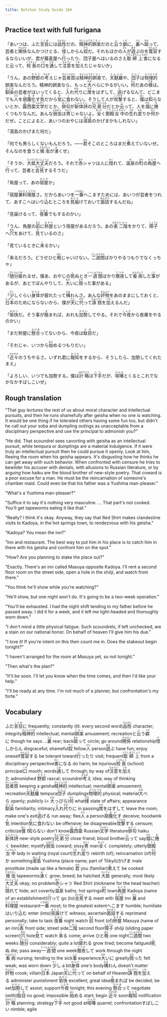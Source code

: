 ```yaml
---
title: Botchan Study Guide 104
---
```


## Practice text with full furigana

<p>
「あいつは、ふた<ruby><rb>言目</rb><rt>ことめ</rt></ruby>には<ruby><rb>品性</rb><rt>ひんせい</rt></ruby>だの、<ruby><rb>精神的</rb><rt>せいしんてき</rt></ruby><ruby><rb>娯楽</rb><rt>ごらく</rt></ruby>だのと<ruby><rb>云</rb><rt>い</rt></ruby>う<ruby><rb>癖</rb><rt>くせ</rt></ruby>に、<ruby><rb>裏</rb><rt>うら</rt></ruby>へ<ruby><rb>廻</rb><rt>まわ</rt></ruby>って、芸者と<ruby><rb>関係</rb><rt>かんけい</rt></ruby>なんかつけとる、<ruby><rb>怪</rb><rt>け</rt></ruby>しからん<ruby><rb>奴</rb><rt>やつ</rt></ruby>だ。それもほかの<ruby><rb>人</rb><rt>ひと</rt></ruby>が<ruby><rb>遊</rb><rt>あそ</rt></ruby>ぶのを<ruby><rb>寛容</rb><rt>かんよう</rt></ruby>するならいいが、君が蕎麦屋へ<ruby><rb>行</rb><rt>い</rt></ruby>ったり、団子屋へはいるのさえ<ruby><rb>取締上</rb><rt>とりしまりじょう</rt></ruby><ruby><rb>害</rb><rt>がい</rt></ruby>になると云って、<ruby><rb>校長</rb><rt>こうちょう</rt></ruby>の<ruby><rb>口</rb><rt>くち</rt></ruby>を<ruby><rb>通</rb><rt>とお</rt></ruby>して<ruby><rb>注意</rb><rt>ちゅうい</rt></ruby>を<ruby><rb>加</rb><rt>くわ</rt></ruby>えたじゃないか」
</p>

<p>
「うん、あの<ruby><rb>野郎</rb><rt>やろう</rt></ruby>の<ruby><rb>考</rb><rt>かんが</rt></ruby>えじゃ<ruby><rb>芸者買</rb><rt>げいしゃがい</rt></ruby>は<ruby><rb>精神的</rb><rt>せいしんてき</rt></ruby><ruby><rb>娯楽</rb><rt>ごらく</rt></ruby>で、<ruby><rb>天麩羅</rb><rt>てんぷら</rt></ruby>や、<ruby><rb>団子</rb><rt>だんご</rt></ruby>は<ruby><rb>物理的</rb><rt>ぶつりてき</rt></ruby>娯楽なんだろう。精神的娯楽なら、もっと<ruby><rb>大</rb><rt>おお</rt></ruby>べらにやるがいい。<ruby><rb>何</rb><rt>なん</rt></ruby>だあの<ruby><rb>様</rb><rt>ざま</rt></ruby>は。<ruby><rb>馴染</rb><rt>なじみ</rt></ruby>の芸者がはいってくると、<ruby><rb>入</rb><rt>い</rt></ruby>れ<ruby><rb>代</rb><rt>かわ</rt></ruby>りに<ruby><rb>席</rb><rt>せき</rt></ruby>をはずして、<ruby><rb>逃</rb><rt>に</rt></ruby>げるなんて、どこまでも<ruby><rb>人</rb><rt>ひと</rt></ruby>を<ruby><rb>胡魔化</rb><rt>ごまか</rt></ruby>す<ruby><rb>気</rb><rt>き</rt></ruby>だから<ruby><rb>気</rb><rt>き</rt></ruby>に<ruby><rb>食</rb><rt>く</rt></ruby>わない。そうして人が<ruby><rb>攻撃</rb><rt>こうげき</rt></ruby>すると、<ruby><rb>僕</rb><rt>ぼく</rt></ruby>は<ruby><rb>知</rb><rt>し</rt></ruby>らないとか、<ruby><rb>露西亜</rb><rt>ロシア</rt></ruby><ruby><rb>文学</rb><rt>ぶんがく</rt></ruby>だとか、<ruby><rb>俳句</rb><rt>はいく</rt></ruby>が<ruby><rb>新体詩</rb><rt>しんたいし</rt></ruby>の<ruby><rb>兄弟分</rb><rt>きょうだいぶん</rt></ruby>だとか<ruby><rb>云</rb><rt>い</rt></ruby>って、人を<ruby><rb>烟</rb><rt>けむ</rt></ruby>に<ruby><rb>捲</rb><rt>ま</rt></ruby>くつもりなんだ。あんな<ruby><rb>弱虫</rb><rt>よわむし</rt></ruby>は<ruby><rb>男</rb><rt>おとこ</rt></ruby>じゃないよ。<ruby><rb>全</rb><rt>まった</rt></ruby>く<ruby><rb>御殿</rb><rt>ごてん</rt></ruby><ruby><rb>女中</rb><rt>じょちゅう</rt></ruby>の<ruby><rb>生</rb><rt>うま</rt></ruby>れ<ruby><rb>変</rb><rt>かわ</rt></ruby>りか<ruby><rb>何</rb><rt>なに</rt></ruby>かだぜ。ことによると、あいつのおやじは<ruby><rb>湯島</rb><rt>ゆしま</rt></ruby>のかげまかもしれない」
</p>

<p>「湯島のかげまた何だ」</p>
<p>
「何でも男らしくないもんだろう。――<ruby><rb>君</rb><rt>きみ</rt></ruby>そこのところはまだ<ruby><rb>煮</rb><rt>に</rt></ruby>えていないぜ。そんなのを食うと<ruby><rb>絛虫</rb><rt>さなだむし</rt></ruby>が<ruby><rb>湧</rb><rt>わ</rt></ruby>くぜ」
</p>

<p>
「そうか、<ruby><rb>大抵</rb><rt>たいてい</rt></ruby><ruby><rb>大丈夫</rb><rt>だいじょうぶ</rt></ruby>だろう。それで<ruby><rb>赤</rb><rt>あか</rt></ruby>シャツは人に<ruby><rb>隠</rb><rt>かく</rt></ruby>れて、<ruby><rb>温泉</rb><rt>ゆ</rt></ruby>の<ruby><rb>町</rb><rt>まち</rt></ruby>の<ruby><rb>角屋</rb><rt>かどや</rt></ruby>へ<ruby><rb>行</rb><rt>い</rt></ruby>って、芸者と<ruby><rb>会見</rb><rt>かいけん</rt></ruby>するそうだ」
</p>

<p>
「角屋って、あの<ruby><rb>宿屋</rb><rt>やどや</rt></ruby>か」
</p>

<p>
「宿屋<ruby><rb>兼</rb><rt>けん</rt></ruby><ruby><rb>料理屋</rb><rt>りょうりや</rt></ruby>さ。だからあいつを<ruby><rb>一番</rb><rt>いちばん</rt></ruby>へこますためには、あいつが芸者をつれて、あすこへはいり<ruby><rb>込</rb><rt>こ</rt></ruby>むところを<ruby><rb>見届</rb><rt>みとど</rt></ruby>けておいて<ruby><rb>面詰</rb><rt>めんきつ</rt></ruby>するんだね」
</p>

<p>
「見届けるって、<ruby><rb>夜番</rb><rt>よばん</rt></ruby>でもするのかい」
</p>

<p>
「うん、角屋の<ruby><rb>前</rb><rt>まえ</rt></ruby>に<ruby><rb>枡屋</rb><rt>ますや</rt></ruby>という宿屋があるだろう。あの<ruby><rb>表</rb><rt>おもて</rt></ruby><ruby><rb>二階</rb><rt>にかい</rt></ruby>をかりて、<ruby><rb>障子</rb><rt>しょうじ</rt></ruby>へ<ruby><rb>穴</rb><rt>あな</rt></ruby>をあけて、<ruby><rb>見</rb><rt>み</rt></ruby>ているのさ」
</p>

<p>
「見ているときに<ruby><rb>来</rb><rt>く</rt></ruby>るかい」
</p>

<p>
「来るだろう。どうせひと<ruby><rb>晩</rb><rt>ばん</rt></ruby>じゃいけない。<ruby><rb>二週間</rb><rt>にしゅうかん</rt></ruby>ばかりやるつもりでなくっちゃ」
</p>

<p>
「<ruby><rb>随分</rb><rt>ずいぶん</rt></ruby><ruby><rb>疲</rb><rt>つか</rt></ruby>れるぜ。僕あ、おやじの<ruby><rb>死</rb><rt>し</rt></ruby>ぬとき<ruby><rb>一週間</rb><rt>いっしゅうかん</rt></ruby>ばかり<ruby><rb>徹夜</rb><rt>てつや</rt></ruby>して<ruby><rb>看病</rb><rt>かんびょう</rt></ruby>した<ruby><rb>事</rb><rt>こと</rt></ruby>があるが、あとでぼんやりして、<ruby><rb>大</rb><rt>おお</rt></ruby>いに<ruby><rb>弱</rb><rt>よわ</rt></ruby>った事がある」
</p>

<p>
「<ruby><rb>少</rb><rt>すこ</rt></ruby>しぐらい<ruby><rb>身体</rb><rt>からだ</rt></ruby>が疲れたって<ruby><rb>構</rb><rt>かま</rt></ruby>わんさ。あんな<ruby><rb>奸物</rb><rt>かんぶつ</rt></ruby>をあのままにしておくと、<ruby><rb>日本</rb><rt>にほん</rt></ruby>のためにならないから、僕が<ruby><rb>天</rb><rt>てん</rt></ruby>に<ruby><rb>代</rb><rt>かわ</rt></ruby>って<ruby><rb>誅戮</rb><rt>ちゅうりく</rt></ruby>を<ruby><rb>加</rb><rt>くわ</rt></ruby>えるんだ」
</p>

<p>
「<ruby><rb>愉快</rb><rt>ゆかい</rt></ruby>だ。そう事が<ruby><rb>極</rb><rt>き</rt></ruby>まれば、おれも<ruby><rb>加勢</rb><rt>かせい</rt></ruby>してやる。それで<ruby><rb>今夜</rb><rt>こんや</rt></ruby>から夜番をやるのかい」
</p>

<p>
「まだ枡屋に<ruby><rb>懸合</rb><rt>かけあ</rt></ruby>ってないから、今夜は<ruby><rb>駄目</rb><rt>だめ</rt></ruby>だ」
</p>

<p>
「それじゃ、いつから<ruby><rb>始</rb><rt>はじ</rt></ruby>めるつもりだい」
</p>

<p>
「<ruby><rb>近々</rb><rt>ちかぢか</rt></ruby>のうちやるさ。いずれ君に<ruby><rb>報知</rb><rt>ほうち</rt></ruby>をするから、そうしたら、加勢してくれたまえ」
</p>

<p>
「よろしい、いつでも加勢する。僕は<ruby><rb>計略</rb><rt>はかりごと</rt></ruby>は<ruby><rb>下手</rb><rt>へた</rt></ruby>だが、<ruby><rb>喧嘩</rb><rt>けんか</rt></ruby>とくるとこれでなかなかすばしこいぜ」
</p>


## Rough translation

"That guy lectures the rest of us about moral character and intellectual pursuits, and then he runs shamefully after geisha when no one is watching. It would be one thing if he tolerated others having some fun too, but didn't he call out your soba and dumpling outings as unacceptable from a disciplinary perspective and use the principal to admonish you?"

"He did. That scoundrel sees cavorting with geisha as an intellectual pursuit, while tempura or dumplings are a material indulgence. If it were truly an intellectual pursuit then he could pursue it openly. Look at him, fleeing the room when his geisha appears. It's disgusting how he thinks he can get away with such behavior. When confronted with censure he tries to bewilder his accuser with denials, with allusions to Russian literature, or by arguing how haiku are the blood brother of new-style poetry. That coward is a poor excuse for a man. He must be the reincarnation of someone's chamber maid. Could even be that his father was a Yushima man-pleaser."

"What's a Yushima man-pleaser?"

"Suffice it to say it's nothing very masculine. ... That part's not cooked. You'll get tapeworms eating it like that."

"Really? I think it's okay. Anyway, they say that Red Shirt makes clandestine visits to Kadoya, in the hot springs town, to rendezvous with his geisha."

"Kadoya? You mean the inn?"

"Inn and restaurant. The best way to put him in his place is to catch him in there with his geisha and confront him on the spot."

"How? Are you planning to stake the place out?"

"Exactly. There's an inn called Masuya opposite Kadoya. I'll rent a second floor room on the street side, open a hole in the shōji, and watch from there."

"You think he'll show while you're watching?"

"He'll show, but one night won't do. It's going to be a two-week operation."

"You'll be exhausted. I had the night shift tending to my father before he passed away. I did it for a week, and it left me light-headed and thoroughly worn down."

"I don't mind a little physical fatigue. Such scoundrels, if left unchecked, are a stain on our national honor. On behalf of heaven I'll give him his due."

"I love it! If you're intent on this then count me in. Does the stakeout begin tonight?"

"I haven't arranged for the room at Masuya yet, so not tonight."

"Then what's the plan?"

"It'll be soon. I'll let you know when the time comes, and then I'd like your help."

"I'll be ready at any time. I'm not much of a planner, but confrontation's my forte."


## Vocabulary

<p>
<span className="vocabstudy">ふた<ruby><rb>言目</rb><rt>ことめ</rt></ruby>に&nbsp;frequently; constantly (lit: every second word)</span><span className="vocabstudy"><ruby><rb>品性</rb><rt>ひんせい</rt></ruby>&nbsp;character; integrity</span><span className="vocabstudy"><ruby><rb>精神的</rb><rt>せいしんてき</rt></ruby>&nbsp;intellectual; mental</span><span className="vocabstudy"><ruby><rb>娯楽</rb><rt>ごらく</rt></ruby>&nbsp;amusement; recreation</span><span className="vocabstudy">と<ruby><rb>云</rb><rt>い</rt></ruby>う<ruby><rb>癖</rb><rt>くせ</rt></ruby>に&nbsp;though he says ...</span><span className="vocabstudy"><ruby><rb>裏</rb><rt>うら</rt></ruby>&nbsp;rear; back</span><span className="vocabstudy"><ruby><rb>廻</rb><rt>まわ</rt></ruby>って&nbsp;circle; go around</span><span className="vocabstudy"><ruby><rb>関係</rb><rt>かんけい</rt></ruby>&nbsp;relationship</span><span className="vocabstudy"><ruby><rb>怪</rb><rt>け</rt></ruby>しからん&nbsp;disgraceful; shameful</span><span className="vocabstudy"><ruby><rb>奴</rb><rt>やつ</rt></ruby>&nbsp;fellow</span><span className="vocabstudy"><ruby><rb>人</rb><rt>ひと</rt></ruby>&nbsp;person</span><span className="vocabstudy"><ruby><rb>遊</rb><rt>あそ</rt></ruby>ぶ&nbsp;have fun; enjoy oneself</span><span className="vocabstudy"><ruby><rb>寛容</rb><rt>かんよう</rt></ruby>する&nbsp;be tolerant toward</span><span className="vocabstudy"><ruby><rb>行</rb><rt>い</rt></ruby>ったり&nbsp;visit; frequent</span><span className="vocabstudy"><ruby><rb>取締上</rb><rt>とりしまりじょう</rt></ruby>&nbsp;from a disciplinary perspective</span><span className="vocabstudy"><ruby><rb>害</rb><rt>がい</rt></ruby>になる&nbsp;do harm; be injurious</span><span className="vocabstudy"><ruby><rb>校長</rb><rt>こうちょう</rt></ruby>&nbsp;(school) principal</span><span className="vocabstudy"><ruby><rb>口</rb><rt>くち</rt></ruby>&nbsp;mouth; words</span><span className="vocabstudy"><ruby><rb>通</rb><rt>とお</rt></ruby>して&nbsp;through; by way of</span><span className="vocabstudy"><ruby><rb>注意</rb><rt>ちゅうい</rt></ruby>を<ruby><rb>加</rb><rt>くわ</rt></ruby>えた&nbsp;admonished</span>
<span className="vocabstudy"><ruby><rb>野郎</rb><rt>やろう</rt></ruby>&nbsp;rascal; scoundrel</span><span className="vocabstudy"><ruby><rb>考</rb><rt>かんが</rt></ruby>え&nbsp;idea; way of thinking</span><span className="vocabstudy"><ruby><rb>芸者買</rb><rt>げいしゃがい</rt></ruby>&nbsp;keeping a geisha</span><span className="vocabstudy"><ruby><rb>精神的</rb><rt>せいしんてき</rt></ruby>&nbsp;intellectual; mental</span><span className="vocabstudy"><ruby><rb>娯楽</rb><rt>ごらく</rt></ruby>&nbsp;amusement; recreation</span><span className="vocabstudy"><ruby><rb>天麩羅</rb><rt>てんぷら</rt></ruby>&nbsp;tempura</span><span className="vocabstudy"><ruby><rb>団子</rb><rt>だんご</rt></ruby>&nbsp;dumplings</span><span className="vocabstudy"><ruby><rb>物理的</rb><rt>ぶつりてき</rt></ruby>&nbsp;physical; material</span><span className="vocabstudy"><ruby><rb>大</rb><rt>おお</rt></ruby>べら&nbsp;openly; publicly (= <ruby><rb>大</rb><rt>おお</rt></ruby>っぴら)</span><span className="vocabstudy"><ruby><rb>何</rb><rt>なん</rt></ruby>&nbsp;what</span><span className="vocabstudy"><ruby><rb>様</rb><rt>ざま</rt></ruby>&nbsp;state of affairs; appearance</span><span className="vocabstudy"><ruby><rb>馴染</rb><rt>なじみ</rt></ruby>&nbsp;familiarity; intimacy</span><span className="vocabstudy"><ruby><rb>入</rb><rt>い</rt></ruby>れ<ruby><rb>代</rb><rt>かわ</rt></ruby>りに&nbsp;in passing</span><span className="vocabstudy"><ruby><rb>席</rb><rt>せき</rt></ruby>をはずして&nbsp;leave the room; make one's exit</span><span className="vocabstudy"><ruby><rb>逃</rb><rt>に</rt></ruby>げる&nbsp;run away; flee</span><span className="vocabstudy"><ruby><rb>人</rb><rt>ひと</rt></ruby>&nbsp;a person</span><span className="vocabstudy"><ruby><rb>胡魔化</rb><rt>ごまか</rt></ruby>す&nbsp;deceive; hoodwink</span><span className="vocabstudy"><ruby><rb>気</rb><rt>き</rt></ruby>&nbsp;intention</span><span className="vocabstudy"><ruby><rb>気</rb><rt>き</rt></ruby>に<ruby><rb>食</rb><rt>く</rt></ruby>わない&nbsp;be offensive; be disagreeable</span><span className="vocabstudy"><ruby><rb>攻撃</rb><rt>こうげき</rt></ruby>する&nbsp;censure; criticize</span><span className="vocabstudy"><ruby><rb>僕</rb><rt>ぼく</rt></ruby>&nbsp;I</span><span className="vocabstudy"><ruby><rb>知</rb><rt>し</rt></ruby>らない&nbsp;don't know</span><span className="vocabstudy"><ruby><rb>露西亜</rb><rt>ロシア</rt></ruby>&nbsp;Russian</span><span className="vocabstudy"><ruby><rb>文学</rb><rt>ぶんがく</rt></ruby>&nbsp;literature</span><span className="vocabstudy"><ruby><rb>俳句</rb><rt>はいく</rt></ruby>&nbsp;haiku</span><span className="vocabstudy"><ruby><rb>新体詩</rb><rt>しんたいし</rt></ruby>&nbsp;new-style poetry</span><span className="vocabstudy"><ruby><rb>兄弟分</rb><rt>きょうだいぶん</rt></ruby>&nbsp;close friend; blood brother</span><span className="vocabstudy"><ruby><rb>云</rb><rt>い</rt></ruby>って&nbsp;say</span><span className="vocabstudy"><ruby><rb>烟</rb><rt>けむ</rt></ruby>に<ruby><rb>捲</rb><rt>ま</rt></ruby>く&nbsp;bewilder; mystify</span><span className="vocabstudy"><ruby><rb>弱虫</rb><rt>よわむし</rt></ruby>&nbsp;coward; sissy</span><span className="vocabstudy"><ruby><rb>男</rb><rt>おとこ</rt></ruby>&nbsp;man</span><span className="vocabstudy"><ruby><rb>全</rb><rt>まった</rt></ruby>く&nbsp;completely; utterly</span><span className="vocabstudy"><ruby><rb>御殿</rb><rt>ごてん</rt></ruby><ruby><rb>女中</rb><rt>じょちゅう</rt></ruby>&nbsp;lady in waiting (royal court)</span><span className="vocabstudy"><ruby><rb>生</rb><rt>うま</rt></ruby>れ<ruby><rb>変</rb><rt>かわ</rt></ruby>り&nbsp;rebirth (of); reincarnation (of)</span><span className="vocabstudy"><ruby><rb>何</rb><rt>なに</rt></ruby>か&nbsp;something</span><span className="vocabstudy"><ruby><rb>湯島</rb><rt>ゆしま</rt></ruby>&nbsp;Yushima (place name; part of Tōkyō)</span><span className="vocabstudy">かげま&nbsp;male prostitute (made up like a female)</span>
<span className="vocabstudy"><ruby><rb>君</rb><rt>きみ</rt></ruby>&nbsp;you (familiar)</span><span className="vocabstudy"><ruby><rb>煮</rb><rt>に</rt></ruby>えて&nbsp;be cooked</span><span className="vocabstudy"><ruby><rb>絛虫</rb><rt>さなだむし</rt></ruby>&nbsp;tapeworms</span><span className="vocabstudy"><ruby><rb>湧</rb><rt>わ</rt></ruby>く&nbsp;grow; breed; be hatched</span>
<span className="vocabstudy"><ruby><rb>大抵</rb><rt>たいてい</rt></ruby>&nbsp;generally; most likely</span><span className="vocabstudy"><ruby><rb>大丈夫</rb><rt>だいじょうぶ</rt></ruby>&nbsp;okay; no problem</span><span className="vocabstudy"><ruby><rb>赤</rb><rt>あか</rt></ruby>シャツ&nbsp;Red Shirt (nickname for the head teacher)</span><span className="vocabstudy"><ruby><rb>隠</rb><rt>かく</rt></ruby>れて&nbsp;hide; act covertly</span><span className="vocabstudy"><ruby><rb>温泉</rb><rt>ゆ</rt></ruby>&nbsp;baths; hot springs</span><span className="vocabstudy"><ruby><rb>町</rb><rt>まち</rt></ruby>&nbsp;town</span><span className="vocabstudy"><ruby><rb>角屋</rb><rt>かどや</rt></ruby>&nbsp;Kadoya (name of an establishment)</span><span className="vocabstudy"><ruby><rb>行</rb><rt>い</rt></ruby>って&nbsp;go (to)</span><span className="vocabstudy"><ruby><rb>会見</rb><rt>かいけん</rt></ruby>する&nbsp;meet with</span>
<span className="vocabstudy"><ruby><rb>宿屋</rb><rt>やどや</rt></ruby>&nbsp;inn</span>
<span className="vocabstudy"><ruby><rb>兼</rb><rt>けん</rt></ruby>&nbsp;and</span><span className="vocabstudy"><ruby><rb>料理屋</rb><rt>りょうりや</rt></ruby>&nbsp;restaurant</span><span className="vocabstudy"><ruby><rb>一番</rb><rt>いちばん</rt></ruby>&nbsp;most; to the greatest extent</span><span className="vocabstudy">へこます&nbsp;humble; humiliate</span><span className="vocabstudy">はいり<ruby><rb>込</rb><rt>こ</rt></ruby>む&nbsp;enter (into)</span><span className="vocabstudy"><ruby><rb>見届</rb><rt>みとど</rt></ruby>けて&nbsp;witness; ascertain</span><span className="vocabstudy"><ruby><rb>面詰</rb><rt>めんきつ</rt></ruby>する&nbsp;reprimand personally; take to task</span>
<span className="vocabstudy"><ruby><rb>夜番</rb><rt>よばん</rt></ruby>&nbsp;night watch</span>
<span className="vocabstudy"><ruby><rb>前</rb><rt>まえ</rt></ruby>&nbsp;front (of)</span><span className="vocabstudy"><ruby><rb>枡屋</rb><rt>ますや</rt></ruby>&nbsp;Masuya (name of an inn)</span><span className="vocabstudy"><ruby><rb>表</rb><rt>おもて</rt></ruby>&nbsp;front side; street side</span><span className="vocabstudy"><ruby><rb>二階</rb><rt>にかい</rt></ruby>&nbsp;second floor</span><span className="vocabstudy"><ruby><rb>障子</rb><rt>しょうじ</rt></ruby>&nbsp;shōji (sliding paper screen)</span><span className="vocabstudy"><ruby><rb>穴</rb><rt>あな</rt></ruby>&nbsp;hole</span><span className="vocabstudy"><ruby><rb>見</rb><rt>み</rt></ruby>て&nbsp;watch</span>
<span className="vocabstudy"><ruby><rb>来</rb><rt>く</rt></ruby>る&nbsp;come; arrive</span>
<span className="vocabstudy">ひと<ruby><rb>晩</rb><rt>ばん</rt></ruby>&nbsp;one night</span><span className="vocabstudy"><ruby><rb>二週間</rb><rt>にしゅうかん</rt></ruby>&nbsp;two weeks</span>
<span className="vocabstudy"><ruby><rb>随分</rb><rt>ずいぶん</rt></ruby>&nbsp;considerably; quite a lot</span><span className="vocabstudy"><ruby><rb>疲</rb><rt>つか</rt></ruby>れる&nbsp;grow tired; become fatigued</span><span className="vocabstudy"><ruby><rb>死</rb><rt>し</rt></ruby>ぬ&nbsp;die; pass away</span><span className="vocabstudy"><ruby><rb>一週間</rb><rt>いっしゅうかん</rt></ruby>&nbsp;one week</span><span className="vocabstudy"><ruby><rb>徹夜</rb><rt>てつや</rt></ruby>して&nbsp;work through the night</span><span className="vocabstudy"><ruby><rb>看病</rb><rt>かんびょう</rt></ruby>&nbsp;nursing; tending to the sick</span><span className="vocabstudy"><ruby><rb>事</rb><rt>こと</rt></ruby>&nbsp;experience</span><span className="vocabstudy"><ruby><rb>大</rb><rt>おお</rt></ruby>いに&nbsp;greatly</span><span className="vocabstudy"><ruby><rb>弱</rb><rt>よわ</rt></ruby>った&nbsp;felt weak; was worn down</span>
<span className="vocabstudy"><ruby><rb>少</rb><rt>すこ</rt></ruby>し&nbsp;a bit</span><span className="vocabstudy"><ruby><rb>身体</rb><rt>からだ</rt></ruby>&nbsp;one's body</span><span className="vocabstudy"><ruby><rb>構</rb><rt>かま</rt></ruby>わん&nbsp;doesn't matter</span><span className="vocabstudy"><ruby><rb>奸物</rb><rt>かんぶつ</rt></ruby>&nbsp;crook; villain</span><span className="vocabstudy"><ruby><rb>日本</rb><rt>にほん</rt></ruby>&nbsp;Japan</span><span className="vocabstudy"><ruby><rb>天</rb><rt>てん</rt></ruby>に<ruby><rb>代</rb><rt>かわ</rt></ruby>って&nbsp;on behalf of Heaven</span><span className="vocabstudy"><ruby><rb>誅戮</rb><rt>ちゅうりく</rt></ruby>を<ruby><rb>加</rb><rt>くわ</rt></ruby>える&nbsp;administer punishment</span>
<span className="vocabstudy"><ruby><rb>愉快</rb><rt>ゆかい</rt></ruby>&nbsp;excellent; great idea</span><span className="vocabstudy"><ruby><rb>極</rb><rt>き</rt></ruby>まれば&nbsp;be decided; be set</span><span className="vocabstudy"><ruby><rb>加勢</rb><rt>かせい</rt></ruby>して&nbsp;assist; support</span><span className="vocabstudy"><ruby><rb>今夜</rb><rt>こんや</rt></ruby>&nbsp;tonight; this evening</span>
<span className="vocabstudy"><ruby><rb>懸合</rb><rt>かけあ</rt></ruby>って&nbsp;negotiate (with)</span><span className="vocabstudy"><ruby><rb>駄目</rb><rt>だめ</rt></ruby>&nbsp;no good; impossible</span>
<span className="vocabstudy"><ruby><rb>始</rb><rt>はじ</rt></ruby>める&nbsp;start; begin</span>
<span className="vocabstudy"><ruby><rb>近々</rb><rt>ちかぢか</rt></ruby>&nbsp;soon</span><span className="vocabstudy"><ruby><rb>報知</rb><rt>ほうち</rt></ruby>&nbsp;notification</span>
<span className="vocabstudy"><ruby><rb>計略</rb><rt>はかりごと</rt></ruby>&nbsp;planning; strategy</span><span className="vocabstudy"><ruby><rb>下手</rb><rt>へた</rt></ruby>&nbsp;not good at</span><span className="vocabstudy"><ruby><rb>喧嘩</rb><rt>けんか</rt></ruby>&nbsp;quarrel; confrontation</span><span className="vocabstudy">すばしこい&nbsp;nimble; agile</span>
</p>
